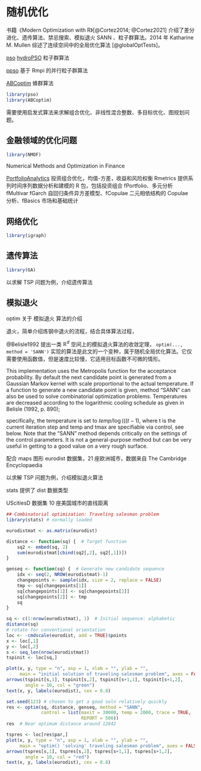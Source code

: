 # 随机优化 {#chap-stochastic-optimization}

<!-- 预计花费 4 - 6 周的周末 10-12 天，8月底完成。 -->

书籍《Modern Optimization with R》[@Cortez2014; @Cortez2021] 介绍了差分进化、遗传算法、禁忌搜索、模拟退火 SANN 、粒子群算法。2014 年 Katharine M. Mullen 综述了连续空间中的全局优化算法 [@globalOptTests]。

[pso](https://cran.r-project.org/package=pso)
[hydroPSO](https://github.com/hzambran/hydroPSO) 粒子群算法

[ppso](https://github.com/TillF/ppso) 基于 Rmpi 的并行粒子群算法

[ABCoptim](https://github.com/gvegayon/ABCoptim) 蜂群算法

```r
library(pso)
library(ABCoptim)
```

需要使用启发式算法来求解组合优化、非线性混合整数、多目标优化、图规划问题。


## 金融领域的优化问题 {#sec-optimization-in-finance}

```r
library(NMOF)
```

Numerical Methods and Optimization in Finance

[PortfolioAnalytics](https://github.com/braverock/PortfolioAnalytics)
投资组合优化，均值-方差，收益和风险权衡 
Rmetrics 提供系列时间序列数据分析和建模的 R 包，包括投资组合 fPortfolio、多元分析 fMultivar fGarch 自回归条件异方差模型、fCopulae 二元相依结构的 Copulae 分析、fBasics 市场和基础统计



## 网络优化 {#sec-network-optimization}


```r
library(igraph)
```



## 遗传算法 {#sec-genetic-algorithms}

```r
library(GA)
```

以求解 TSP 问题为例，介绍遗传算法

## 模拟退火 {#sec-simulated-annealing}

optim 关于 模拟退火 算法的介绍

退火，简单介绍炼钢中退火的流程，结合具体算法过程，

@Belisle1992 提出一类 $\mathbb{R}^d$ 空间上的模拟退火算法的收敛定理，
`optim(..., method = 'SANN')` 实现的算法是此文的一个变种，属于随机全局优化算法。它仅需要使用函数值，但是速度比较慢，它适用目标函数不可微的情形。

This implementation uses the Metropolis function for the acceptance probability. By default the next candidate point is generated from a Gaussian Markov kernel with scale proportional to the actual temperature. If a function to generate a new candidate point is given, method "SANN" can also be used to solve combinatorial optimization problems. Temperatures are decreased according to the logarithmic cooling schedule as given in Belisle (1992, p. 890); 


specifically, the temperature is set to $temp / \log(((t-1) %/% tmax)*tmax + \exp(1))$, where t is the current iteration step and temp and tmax are specifiable via control, see below. Note that the "SANN" method depends critically on the settings of the control parameters. It is not a general-purpose method but can be very useful in getting to a good value on a very rough surface.

配合 maps 图形
eurodist 数据集，21 座欧洲城市，数据来自 The Cambridge Encyclopaedia

以求解 TSP 问题为例，介绍模拟退火算法

stats 提供了 dist 数据类型

UScitiesD 数据集 10 座美国城市的直线距离

```r
## Combinatorial optimization: Traveling salesman problem
library(stats) # normally loaded

eurodistmat <- as.matrix(eurodist)

distance <- function(sq) {  # Target function
    sq2 <- embed(sq, 2)
    sum(eurodistmat[cbind(sq2[,2], sq2[,1])])
}

genseq <- function(sq) {  # Generate new candidate sequence
    idx <- seq(2, NROW(eurodistmat)-1)
    changepoints <- sample(idx, size = 2, replace = FALSE)
    tmp <- sq[changepoints[1]]
    sq[changepoints[1]] <- sq[changepoints[2]]
    sq[changepoints[2]] <- tmp
    sq
}

sq <- c(1:nrow(eurodistmat), 1)  # Initial sequence: alphabetic
distance(sq)
# rotate for conventional orientation
loc <- -cmdscale(eurodist, add = TRUE)$points
x <- loc[,1]
y <- loc[,2]
s <- seq_len(nrow(eurodistmat))
tspinit <- loc[sq,]

plot(x, y, type = "n", asp = 1, xlab = "", ylab = "",
     main = "initial solution of traveling salesman problem", axes = FALSE)
arrows(tspinit[s,1], tspinit[s,2], tspinit[s+1,1], tspinit[s+1,2],
       angle = 10, col = "green")
text(x, y, labels(eurodist), cex = 0.8)

set.seed(123) # chosen to get a good soln relatively quickly
res <- optim(sq, distance, genseq, method = "SANN",
             control = list(maxit = 30000, temp = 2000, trace = TRUE,
                            REPORT = 500))
res  # Near optimum distance around 12842

tspres <- loc[res$par,]
plot(x, y, type = "n", asp = 1, xlab = "", ylab = "",
     main = "optim() 'solving' traveling salesman problem", axes = FALSE)
arrows(tspres[s,1], tspres[s,2], tspres[s+1,1], tspres[s+1,2],
       angle = 10, col = "red")
text(x, y, labels(eurodist), cex = 0.8)
```

